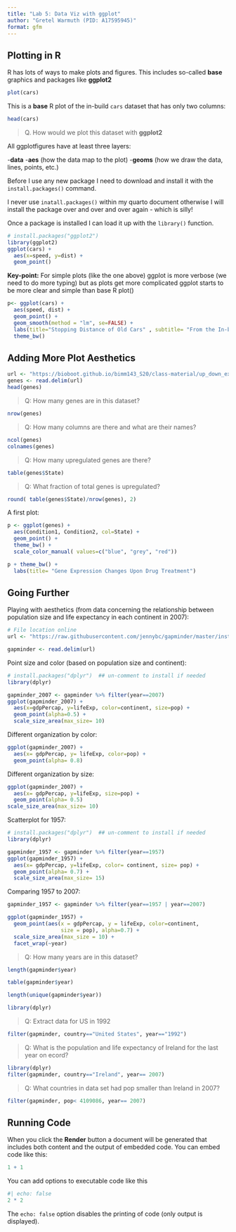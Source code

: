 ```yaml
---
title: "Lab 5: Data Viz with ggplot"
author: "Gretel Warmuth (PID: A17595945)"
format: gfm
---
```


## Plotting in R

R has lots of ways to make plots and figures. This includes so-called **base** graphics and packages like **ggplot2**

```r
plot(cars)
```


This is a **base** R plot of the in-build `cars` dataset that has only two columns:

```r
head(cars)
```


>Q. How would we plot this dataset with **ggplot2**

All ggplotfigures have at least three layers:

-**data**
-**aes** (how the data map to the plot)
-**geoms** (how we draw the data, lines, points, etc.)

Before I use any new package I need to download and install it with the `install.packages()` command.

I never use `inatall.packages()` within my quarto document otherwise I will install the package over and over and over again - which is silly!

Once a package is installed I can load it up with the `library()` function.


```r
# install.packages("ggplot2")
library(ggplot2)
ggplot(cars) +
  aes(x=speed, y=dist) +
  geom_point()
```


**Key-point:** For simple plots (like the one above) ggplot is more verbose (we need to do more typing) but as plots get more complicated ggplot starts to be more clear and simple than base R plot()

```r
p<- ggplot(cars) +
  aes(speed, dist) +
  geom_point() + 
  geom_smooth(method = "lm", se=FALSE) +
  labs(title="Stopping Distance of Old Cars" , subtitle= "From the In-built Cars Dataset") +
  theme_bw()
```

## Adding More Plot Aesthetics
```r
url <- "https://bioboot.github.io/bimm143_S20/class-material/up_down_expression.txt"
genes <- read.delim(url)
head(genes)
```
>Q: How many genes are in this dataset?

```r
nrow(genes)
```

>Q: How many columns are there and what are their names?

```r
ncol(genes)
colnames(genes)
```

>Q: How many upregulated genes are there?

```r
table(genes$State)
```


>Q: What fraction of total genes is upregulated?

```r
round( table(genes$State)/nrow(genes), 2)
```


A first plot:

```r
p <- ggplot(genes) +
  aes(Condition1, Condition2, col=State) +
  geom_point() +
  theme_bw() +
  scale_color_manual( values=c("blue", "grey", "red"))


```

```r
p + theme_bw() +
  labs(title= "Gene Expression Changes Upon Drug Treatment")
```


## Going Further

Playing with aesthetics (from data concerning the relationship between population size and life expectancy in each continent in 2007):

```r
# File location online
url <- "https://raw.githubusercontent.com/jennybc/gapminder/master/inst/extdata/gapminder.tsv"

gapminder <- read.delim(url)
```


Point size and color (based on population size and continent):

```r
# install.packages("dplyr")  ## un-comment to install if needed
library(dplyr)

gapminder_2007 <- gapminder %>% filter(year==2007)
ggplot(gapminder_2007) +
  aes(x=gdpPercap, y=lifeExp, color=continent, size=pop) +
  geom_point(alpha=0.5) +
  scale_size_area(max_size= 10)
```

Different organization by color:

```r
ggplot(gapminder_2007) +
  aes(x= gdpPercap, y= lifeExp, color=pop) +
  geom_point(alpha= 0.8)
```

Different organization by size:

```r
ggplot(gapminder_2007) +
  aes(x= gdpPercap, y=lifeExp, size=pop) +
  geom_point(alpha= 0.5)
scale_size_area(max_size= 10)
```

Scatterplot for 1957: 
```r
# install.packages("dplyr")  ## un-comment to install if needed
library(dplyr)

gapminder_1957 <- gapminder %>% filter(year==1957)
ggplot(gapminder_1957) +
  aes(x= gdpPercap, y=lifeExp, color= continent, size= pop) +
  geom_point(alpha= 0.7) +
  scale_size_area(max_size= 15)
```


Comparing 1957 to 2007:

```r
gapminder_1957 <- gapminder %>% filter(year==1957 | year==2007)

ggplot(gapminder_1957) + 
  geom_point(aes(x = gdpPercap, y = lifeExp, color=continent,
                 size = pop), alpha=0.7) + 
  scale_size_area(max_size = 10) +
  facet_wrap(~year)
```

>Q: How many years are in this dataset?

```r
length(gapminder$year)
```


```r
table(gapminder$year)
```


```r
length(unique(gapminder$year))
```

```r
library(dplyr)
```

>Q: Extract data for US in 1992

```r
filter(gapminder, country=="United States", year=="1992")
```
>Q: What is the population and life expectancy of Ireland for the last year on ecord?

```r
library(dplyr)
filter(gapminder, country=="Ireland", year== 2007)
```

>Q: What countries in data set had pop smaller than Ireland in 2007?

```r
filter(gapminder, pop< 4109086, year== 2007)
```



## Running Code

When you click the **Render** button a document will be generated that includes both content and the output of embedded code. You can embed code like this:

```r
1 + 1
```

You can add options to executable code like this 

```r
#| echo: false
2 * 2
```

The `echo: false` option disables the printing of code (only output is displayed).
